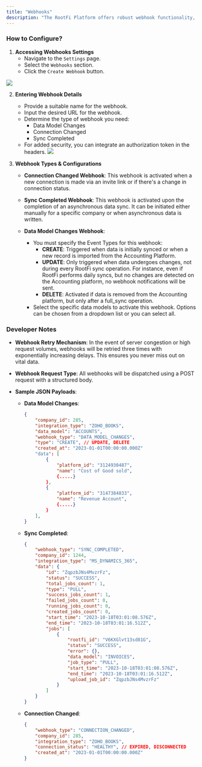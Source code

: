 ```yaml
---
title: "Webhooks"
description: "The RootFi Platform offers robust webhook functionality, ensuring that your systems remain up-to-date with real-time synchronization of the data your app needs. With webhooks, as soon as data is synchronized from the accounting platform, a corresponding webhook is instantly activated. This guide will walk you through the steps to set up a webhook on the RootFi platform."
---
```

  
### How to Configure?

1. **Accessing Webhooks Settings**
   - Navigate to the `Settings` page.
   - Select the `Webhooks` section.
   - Click the `Create Webhook` button.

![](/images/443662f-image_4.png)

2. **Entering Webhook Details**
   - Provide a suitable name for the webhook.
   - Input the desired URL for the webhook.
   - Determine the type of webhook you need:
     - Data Model Changes
     - Connection Changed
     - Sync Completed
   - For added security, you can integrate an authorization token in the headers.
![](/images/4aa98b8-Screenshot_2023-06-21_at_5.54.18_PM.png)

3. **Webhook Types & Configurations**

   - **Connection Changed Webhook**:
     This webhook is activated when a new connection is made via an invite link or if there's a change in connection status.

   - **Sync Completed Webhook**:
     This webhook is activated upon the completion of an asynchronous data sync. It can be initiated either manually for a specific company or when asynchronous data is written.

   - **Data Model Changes Webhook**:
     - You must specify the Event Types for this webhook:
       - **CREATE**: Triggered when data is initially synced or when a new record is imported from the Accounting Platform.
       - **UPDATE**: Only triggered when data undergoes changes, not during every RootFi sync operation. For instance, even if RootFi performs daily syncs, but no changes are detected on the Accounting platform, no webhook notifications will be sent.
       - **DELETE**: Activated if data is removed from the Accounting platform, but only after a full_sync operation.
     - Select the specific data models to activate this webhook. Options can be chosen from a dropdown list or you can select all.

### Developer Notes

- **Webhook Retry Mechanism**:
  In the event of server congestion or high request volumes, webhooks will be retried three times with exponentially increasing delays. This ensures you never miss out on vital data.

- **Webhook Request Type**:
  All webhooks will be dispatched using a POST request with a structured body.

- **Sample JSON Payloads**:

  - **Data Model Changes**:
    ```json
    {
        "company_id": 285,
        "integration_type": "ZOHO_BOOKS",
        "data_model": "ACCOUNTS",
        "webhook_type": "DATA_MODEL_CHANGES",
        "type": "CREATE", // UPDATE, DELETE
        "created_at": "2023-01-01T00:00:00.000Z"
        "data": [
            {
                "platform_id": "3124930487",
                "name": "Cost of Good sold",
                {.....}
            },
            {
                "platform_id": "3147384833",
                "name": "Revenue Account",
                {.....}
            }
        ],
    }
    ```


  - **Sync Completed**:
    ```json
    {
        "webhook_type": "SYNC_COMPLETED",
        "company_id": 1244,
        "integration_type": "MS_DYNAMICS_365",
        "data": {
            "id": "ZqpzbJNs4MvzrFz",
            "status": "SUCCESS",
            "total_jobs_count": 1,
            "type": "PULL",
            "success_jobs_count": 1,
            "failed_jobs_count": 0,
            "running_jobs_count": 0,
            "created_jobs_count": 0,
            "start_time": "2023-10-18T03:01:08.576Z",
            "end_time": "2023-10-18T03:01:16.512Z",
            "jobs": [
                {
                    "rootfi_id": "V6KXGlvt13sd81G",
                    "status": "SUCCESS",
                    "error": {},
                    "data_model": "INVOICES",
                    "job_type": "PULL",
                    "start_time": "2023-10-18T03:01:08.576Z",
                    "end_time": "2023-10-18T03:01:16.512Z",
                    "upload_job_id": "ZqpzbJNs4MvzrFz"
                }
            ]
        }
    }
    ```

  - **Connection Changed**:
    ```json
    {
        "webhook_type": "CONNECTION_CHANGED",
        "company_id": 285,
        "integration_type": "ZOHO_BOOKS",
        "connection_status": "HEALTHY", // EXPIRED, DISCONNECTED
        "created_at": "2023-01-01T00:00:00.000Z"
    }
    ```
